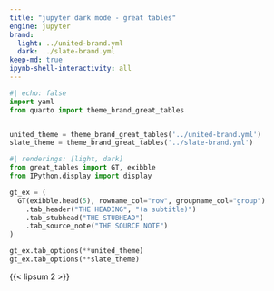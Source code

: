 ```yaml
---
title: "jupyter dark mode - great tables"
engine: jupyter
brand:
  light: ../united-brand.yml
  dark: ../slate-brand.yml
keep-md: true
ipynb-shell-interactivity: all
---
```


```python
#| echo: false
import yaml
from quarto import theme_brand_great_tables


united_theme = theme_brand_great_tables('../united-brand.yml')
slate_theme = theme_brand_great_tables('../slate-brand.yml')
```


```python
#| renderings: [light, dark]
from great_tables import GT, exibble
from IPython.display import display

gt_ex = (
  GT(exibble.head(5), rowname_col="row", groupname_col="group")
    .tab_header("THE HEADING", "(a subtitle)")
    .tab_stubhead("THE STUBHEAD")
    .tab_source_note("THE SOURCE NOTE")
)

gt_ex.tab_options(**united_theme)
gt_ex.tab_options(**slate_theme)
```

{{< lipsum 2 >}}